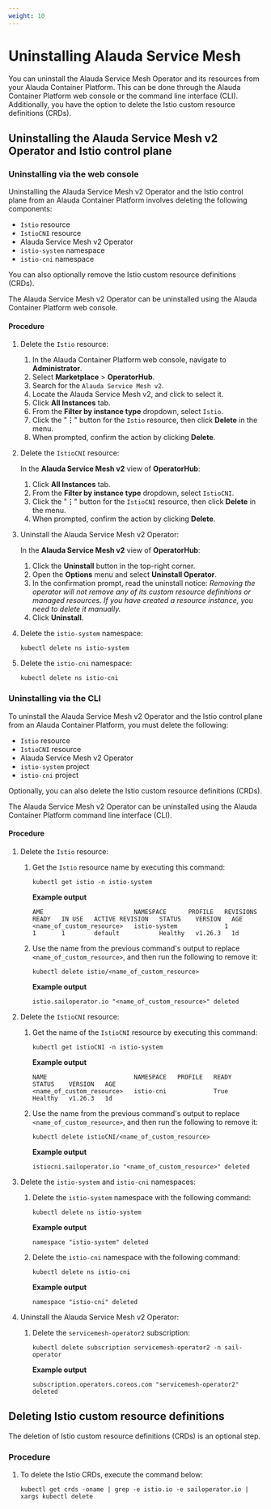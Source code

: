 ```yaml
---
weight: 10
---
```


# Uninstalling Alauda Service Mesh

You can uninstall the Alauda Service Mesh Operator and its resources from your Alauda Container Platform. This can be done through the Alauda Container Platform web console or the command line interface (CLI). Additionally, you have the option to delete the Istio custom resource definitions (CRDs).

## Uninstalling the Alauda Service Mesh v2 Operator and Istio control plane 

### Uninstalling via the web console

Uninstalling the Alauda Service Mesh v2 Operator and the Istio control plane from an Alauda Container Platform involves deleting the following components:

  - `Istio` resource
  - `IstioCNI` resource
  - Alauda Service Mesh v2 Operator
  - `istio-system` namespace
  - `istio-cni` namespace

You can also optionally remove the Istio custom resource definitions (CRDs).

The Alauda Service Mesh v2 Operator can be uninstalled using the Alauda Container Platform web console.

#### Procedure

1.  Delete the `Istio` resource:
    1.  In the Alauda Container Platform web console, navigate to **Administrator**.
    2.  Select **Marketplace** > **OperatorHub**.
    3.  Search for the `Alauda Service Mesh v2`.
    4.  Locate the Alauda Service Mesh v2, and click to select it.
    5.  Click **All Instances** tab.
    6.  From the **Filter by instance type** dropdown, select `Istio`.
    7.  Click the "**⋮**" button for the `Istio` resource, then click **Delete** in the menu.
    8.  When prompted, confirm the action by clicking **Delete**.

2.  Delete the `IstioCNI` resource:

    In the **Alauda Service Mesh v2** view of **OperatorHub**:

    1.  Click **All Instances** tab.
    2.  From the **Filter by instance type** dropdown, select `IstioCNI`.
    3.  Click the "**⋮**" button for the `IstioCNI` resource, then click **Delete** in the menu.
    4.  When prompted, confirm the action by clicking **Delete**.

3.  Uninstall the Alauda Service Mesh v2 Operator:

    In the **Alauda Service Mesh v2** view of **OperatorHub**:

    1.  Click the **Uninstall** button in the top-right corner.
    2.  Open the **Options** menu and select **Uninstall Operator**.
    3.  In the confirmation prompt, read the uninstall notice: *Removing the operator will not remove any of its custom resource definitions or managed resources. If you have created a resource instance, you need to delete it manually.*
    4.  Click **Uninstall**.

4.  Delete the `istio-system` namespace:

    ```shell
    kubectl delete ns istio-system
    ```

5.  Delete the `istio-cni` namespace:

    ```shell
    kubectl delete ns istio-cni
    ```

### Uninstalling via the CLI

To uninstall the Alauda Service Mesh v2 Operator and the Istio control plane from an Alauda Container Platform, you must delete the following:

  - `Istio` resource
  - `IstioCNI` resource
  - Alauda Service Mesh v2 Operator
  - `istio-system` project
  - `istio-cni` project

Optionally, you can also delete the Istio custom resource definitions (CRDs).

The Alauda Service Mesh v2 Operator can be uninstalled using the Alauda Container Platform command line interface (CLI).

#### Procedure

1.  Delete the `Istio` resource:

    1.  Get the `Istio` resource name by executing this command:

        ```shell
        kubectl get istio -n istio-system
        ```

        **Example output**

        ```shell
        AME                         NAMESPACE      PROFILE   REVISIONS   READY   IN USE   ACTIVE REVISION   STATUS    VERSION   AGE
        <name_of_custom_resource>   istio-system             1           1       1        default           Healthy   v1.26.3   1d
        ```

    2.  Use the name from the previous command's output to replace `<name_of_custom_resource>`, and then run the following to remove it:

        ```shell
        kubectl delete istio/<name_of_custom_resource>
        ```

        **Example output**

        ```shell
        istio.sailoperator.io "<name_of_custom_resource>" deleted
        ```

2.  Delete the `IstioCNI` resource:

    1.  Get the name of the `IstioCNI` resource by executing this command:

        ```shell
        kubectl get istioCNI -n istio-system
        ```

        **Example output**

        ```shell
        NAME                        NAMESPACE   PROFILE   READY   STATUS    VERSION   AGE
        <name_of_custom_resource>   istio-cni             True    Healthy   v1.26.3   1d
        ```

    2.  Use the name from the previous command's output to replace `<name_of_custom_resource>`, and then run the following to remove it:

        ```shell
        kubectl delete istioCNI/<name_of_custom_resource>
        ```

        **Example output**

        ```shell
        istiocni.sailoperator.io "<name_of_custom_resource>" deleted
        ```

3.  Delete the `istio-system` and `istio-cni` namespaces:

    1.  Delete the `istio-system` namespace with the following command:

        ```shell
        kubectl delete ns istio-system
        ```

        **Example output**

        ```shell
        namespace "istio-system" deleted
        ```

    2.  Delete the `istio-cni` namespace with the following command:

        ```shell
        kubectl delete ns istio-cni
        ```

        **Example output**

        ```shell
        namespace "istio-cni" deleted
        ```

4.  Uninstall the Alauda Service Mesh v2 Operator:

    1.  Delete the `servicemesh-operator2` subscription:

        ```shell
        kubectl delete subscription servicemesh-operator2 -n sail-operator
        ```

        **Example output**

        ```shell
        subscription.operators.coreos.com "servicemesh-operator2" deleted
        ```

## Deleting Istio custom resource definitions

The deletion of Istio custom resource definitions (CRDs) is an optional step.

### Procedure

1.  To delete the Istio CRDs, execute the command below:

    ```shell
    kubectl get crds -oname | grep -e istio.io -e sailoperator.io | xargs kubectl delete
    ```